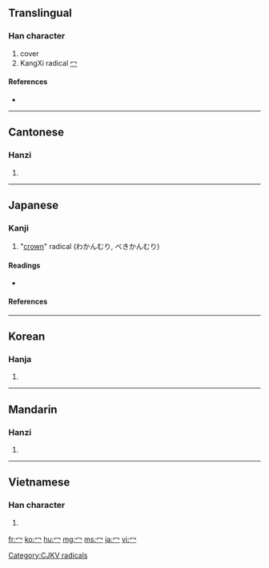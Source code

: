 ==Translingual==
{{stroke order|type=animate}}

===Han character===
{{Han char|rn=14|rad=冖|as=00|sn=2|four=|canj=戈弓 (IN), 中弓 (LN), XX中弓 (XXLN)}}

# cover
# KangXi radical [[Index:Chinese radical/冖|冖]]

====References====
* {{Han ref|kx=0130.120|dkj=01565|dj=0292.120|hdz=10302.140|uh=5196|ud=20886}}

----

==Cantonese==

===Hanzi===
{{yue-hanzi|jyut=|y=mik6}}

# {{defn|Cantonese|sort=冖00}}

----

==Japanese==

===Kanji===
{{ja-kanji|grade=r|rs=冖00}}

# "[[crown]]" radical (わかんむり, べきかんむり)

====Readings====
* {{ja-readings|kanon=[[べき]] (beki)|goon=[[みゃく]] (myaku)|kun=[[おおう]] (oou)}}

====References====
{{ja-kref
|jis= 514C 
|ku= 4944 
|shift= 996b
|euc= D1CC
|freq= ''radical''
|nelson=''not listed'' 
|newnelson= 398
|halpern= 3353 
|kld= ''not listed''
|heisig= ''not listed''
|tuttle= 2i0.1
}}

----

==Korean==

===Hanja===
{{ko-hanja|hangeul=멱|rv=myeok|mr=myŏk}}

# {{defn|Korean|sort=冖00}}

[[Category:CJKV radicals]]

----

==Mandarin==

===Hanzi===
{{cmn-hanzi|pin=[[mì]] ([[mi4]])|wg=mi<sup>4</sup>}}

# {{defn|Mandarin|sort=冖00}}

----

==Vietnamese==

===Han character===
{{vi-hantu|[[mịch]]|rs=冖00}}

# {{defn|Vietnamese|sort=冖00}}

[[fr:冖]]
[[ko:冖]]
[[hu:冖]]
[[mg:冖]]
[[ms:冖]]
[[ja:冖]]
[[vi:冖]]